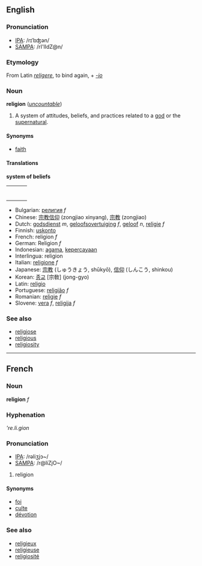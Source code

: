 ==English==
===Pronunciation===
*[[w:IPA|IPA]]: /rɪˈlɪʤən/
*[[w:SAMPA|SAMPA]]: /rI'lIdZ@n/

===Etymology===
From Latin ''[[religere]]'', to bind again, + ''[[-io]]''

===Noun===
'''religion''' (''[[uncountable]]'')
#A system of attitudes, beliefs, and practices related to a [[god]] or the [[supernatural]].

====Synonyms====
*[[faith]]

====Translations====

'''system of beliefs'''
{| border=0  width=100%
|-
|bgcolor="#FFFFE0" valign=top width=48%|
{|
|}
| width=1% |
|bgcolor="#FFFFE0" valign=top width=48%|
{|
|}
|}

*Bulgarian: [[религия]] ''f''
*Chinese: [[宗教信仰]] (zongjiao xinyang), [[宗教]] (zongjiao)
*Dutch: [[godsdienst]] ''m'', [[geloofsovertuiging]] ''f'', [[geloof]] ''n'', [[religie]] ''f''
*Finnish: [[uskonto]]
*French: religion ''f''
*German: Religion ''f''
*Indonesian: [[agama]], [[percaya|kepercayaan]]
*Interlingua: religion
*Italian: [[religione]] ''f''
*Japanese: [[宗教]] (しゅうきょう, shūkyō), [[信仰]] (しんこう, shinkou)
*Korean: [[종교]] [宗敎] (jong-gyo)
*Latin: [[religio]]
*Portuguese: [[religião]] ''f''
*Romanian: [[religie]] ''f''
*Slovene: [[vera]] ''f'', [[religija]] ''f''

===See also===
*[[religiose]]
*[[religious]]
*[[religiosity]]

----
==French==
===Noun===
'''religion''' ''f''

===Hyphenation===
'''re.li.gion''

===Pronunciation===
*[[w:IPA|IPA]]: /rəliʒjɔ~/
*[[w:SAMPA|SAMPA]]: /r@liZjO~/

#religion

====Synonyms====
*[[foi]]
*[[culte]]
*[[dévotion]]

===See also===
*[[religieux]]
*[[religieuse]]
*[[religiosité]]